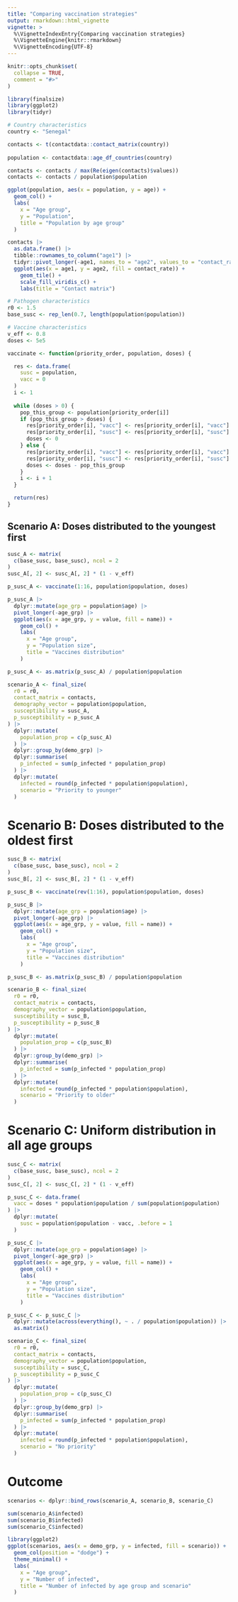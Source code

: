 ```yaml
---
title: "Comparing vaccination strategies"
output: rmarkdown::html_vignette
vignette: >
  %\VignetteIndexEntry{Comparing vaccination strategies}
  %\VignetteEngine{knitr::rmarkdown}
  %\VignetteEncoding{UTF-8}
---
```


```r
knitr::opts_chunk$set(
  collapse = TRUE,
  comment = "#>"
)
```

```r
library(finalsize)
library(ggplot2)
library(tidyr)
```

```r
# Country characteristics
country <- "Senegal"

contacts <- t(contactdata::contact_matrix(country))
 
population <- contactdata::age_df_countries(country)

contacts <- contacts / max(Re(eigen(contacts)$values))
contacts <- contacts / population$population

ggplot(population, aes(x = population, y = age)) +
  geom_col() +
  labs(
    x = "Age group",
    y = "Population",
    title = "Population by age group"
  )

contacts |>
  as.data.frame() |>
  tibble::rownames_to_column("age1") |>
  tidyr::pivot_longer(-age1, names_to = "age2", values_to = "contact_rate") |>
  ggplot(aes(x = age1, y = age2, fill = contact_rate)) +
    geom_tile() +
    scale_fill_viridis_c() +
    labs(title = "Contact matrix")
```

```r
# Pathogen characteristics
r0 <- 1.5
base_susc <- rep_len(0.7, length(population$population))

# Vaccine characteristics
v_eff <- 0.8
doses <- 5e5
```

```r
vaccinate <- function(priority_order, population, doses) {

  res <- data.frame(
    susc = population,
    vacc = 0
  )
  i <- 1
  
  while (doses > 0) {
    pop_this_group <- population[priority_order[i]]
    if (pop_this_group > doses) {
      res[priority_order[i], "vacc"] <- res[priority_order[i], "vacc"] + doses
      res[priority_order[i], "susc"] <- res[priority_order[i], "susc"] - doses
      doses <- 0
    } else {
      res[priority_order[i], "vacc"] <- res[priority_order[i], "vacc"] + pop_this_group
      res[priority_order[i], "susc"] <- res[priority_order[i], "susc"] - pop_this_group
      doses <- doses - pop_this_group
    }
    i <- i + 1
  }

  return(res)
}
```

## Scenario A: Doses distributed to the youngest first

```r
susc_A <- matrix(
  c(base_susc, base_susc), ncol = 2
)
susc_A[, 2] <- susc_A[, 2] * (1 - v_eff)

p_susc_A <- vaccinate(1:16, population$population, doses)

p_susc_A |> 
  dplyr::mutate(age_grp = population$age) |> 
  pivot_longer(-age_grp) |> 
  ggplot(aes(x = age_grp, y = value, fill = name)) +
    geom_col() +
    labs(
      x = "Age group",
      y = "Population size",
      title = "Vaccines distribution"
    )

p_susc_A <- as.matrix(p_susc_A) / population$population

scenario_A <- final_size(
  r0 = r0,
  contact_matrix = contacts,
  demography_vector = population$population,
  susceptibility = susc_A,
  p_susceptibility = p_susc_A
) |> 
  dplyr::mutate(
    population_prop = c(p_susc_A)
  ) |> 
  dplyr::group_by(demo_grp) |> 
  dplyr::summarise(
    p_infected = sum(p_infected * population_prop)
  ) |> 
  dplyr::mutate(
    infected = round(p_infected * population$population),
    scenario = "Priority to younger"
  )
```

# Scenario B: Doses distributed to the oldest first

```r
susc_B <- matrix(
  c(base_susc, base_susc), ncol = 2
)
susc_B[, 2] <- susc_B[, 2] * (1 - v_eff)

p_susc_B <- vaccinate(rev(1:16), population$population, doses)

p_susc_B |> 
  dplyr::mutate(age_grp = population$age) |> 
  pivot_longer(-age_grp) |> 
  ggplot(aes(x = age_grp, y = value, fill = name)) +
    geom_col() +
    labs(
      x = "Age group",
      y = "Population size",
      title = "Vaccines distribution"
    )

p_susc_B <- as.matrix(p_susc_B) / population$population

scenario_B <- final_size(
  r0 = r0,
  contact_matrix = contacts,
  demography_vector = population$population,
  susceptibility = susc_B,
  p_susceptibility = p_susc_B
) |> 
  dplyr::mutate(
    population_prop = c(p_susc_B)
  ) |> 
  dplyr::group_by(demo_grp) |> 
  dplyr::summarise(
    p_infected = sum(p_infected * population_prop)
  ) |> 
  dplyr::mutate(
    infected = round(p_infected * population$population),
    scenario = "Priority to older"
  )
```

# Scenario C: Uniform distribution in all age groups

```r
susc_C <- matrix(
  c(base_susc, base_susc), ncol = 2
)
susc_C[, 2] <- susc_C[, 2] * (1 - v_eff)

p_susc_C <- data.frame(
  vacc = doses * population$population / sum(population$population)
) |> 
  dplyr::mutate(
    susc = population$population - vacc, .before = 1
  ) 

p_susc_C |> 
  dplyr::mutate(age_grp = population$age) |>
  pivot_longer(-age_grp) |> 
  ggplot(aes(x = age_grp, y = value, fill = name)) +
    geom_col() +
    labs(
      x = "Age group",
      y = "Population size",
      title = "Vaccines distribution"
    )

p_susc_C <- p_susc_C |>
  dplyr::mutate(across(everything(), ~ . / population$population)) |> 
  as.matrix()

scenario_C <- final_size(
  r0 = r0,
  contact_matrix = contacts,
  demography_vector = population$population,
  susceptibility = susc_C,
  p_susceptibility = p_susc_C
) |> 
  dplyr::mutate(
    population_prop = c(p_susc_C)
  ) |> 
  dplyr::group_by(demo_grp) |> 
  dplyr::summarise(
    p_infected = sum(p_infected * population_prop)
  ) |> 
  dplyr::mutate(
    infected = round(p_infected * population$population),
    scenario = "No priority"
  )
```

# Outcome

```r
scenarios <- dplyr::bind_rows(scenario_A, scenario_B, scenario_C)

sum(scenario_A$infected)
sum(scenario_B$infected)
sum(scenario_C$infected)

library(ggplot2)
ggplot(scenarios, aes(x = demo_grp, y = infected, fill = scenario)) +
  geom_col(position = "dodge") +
  theme_minimal() +
  labs(
    x = "Age group",
    y = "Number of infected",
    title = "Number of infected by age group and scenario"
  )
```
